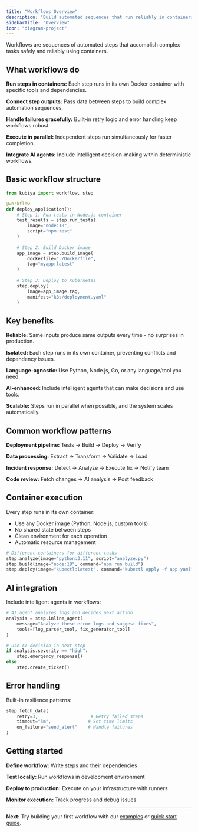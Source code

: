 ```yaml
---
title: "Workflows Overview"
description: "Build automated sequences that run reliably in containers"
sidebarTitle: "Overview"
icon: "diagram-project"
---
```


Workflows are sequences of automated steps that accomplish complex tasks safely and reliably using containers.

## What workflows do

**Run steps in containers:** Each step runs in its own Docker container with specific tools and dependencies.

**Connect step outputs:** Pass data between steps to build complex automation sequences.

**Handle failures gracefully:** Built-in retry logic and error handling keep workflows robust.

**Execute in parallel:** Independent steps run simultaneously for faster completion.

**Integrate AI agents:** Include intelligent decision-making within deterministic workflows.

## Basic workflow structure

```python
from kubiya import workflow, step

@workflow
def deploy_application():
    # Step 1: Run tests in Node.js container
    test_results = step.run_tests(
        image="node:18",
        script="npm test"
    )
    
    # Step 2: Build Docker image
    app_image = step.build_image(
        dockerfile="./Dockerfile",
        tag="myapp:latest"
    )
    
    # Step 3: Deploy to Kubernetes
    step.deploy(
        image=app_image.tag,
        manifest="k8s/deployment.yaml"
    )
```

## Key benefits

**Reliable:** Same inputs produce same outputs every time - no surprises in production.

**Isolated:** Each step runs in its own container, preventing conflicts and dependency issues.

**Language-agnostic:** Use Python, Node.js, Go, or any language/tool you need.

**AI-enhanced:** Include intelligent agents that can make decisions and use tools.

**Scalable:** Steps run in parallel when possible, and the system scales automatically.

## Common workflow patterns

**Deployment pipeline:**
Tests → Build → Deploy → Verify

**Data processing:**
Extract → Transform → Validate → Load

**Incident response:**
Detect → Analyze → Execute fix → Notify team

**Code review:**
Fetch changes → AI analysis → Post feedback

## Container execution

Every step runs in its own container:

- Use any Docker image (Python, Node.js, custom tools)
- No shared state between steps
- Clean environment for each operation
- Automatic resource management

```python
# Different containers for different tasks
step.analyze(image="python:3.11", script="analyze.py")
step.build(image="node:18", command="npm run build") 
step.deploy(image="kubectl:latest", command="kubectl apply -f app.yaml")
```

## AI integration

Include intelligent agents in workflows:

```python
# AI agent analyzes logs and decides next action
analysis = step.inline_agent(
    message="Analyze these error logs and suggest fixes",
    tools=[log_parser_tool, fix_generator_tool]
)

# Use AI decision in next step
if analysis.severity == "high":
    step.emergency_response()
else:
    step.create_ticket()
```

## Error handling

Built-in resilience patterns:

```python
step.fetch_data(
    retry=3,                    # Retry failed steps
    timeout="5m",              # Set time limits
    on_failure="send_alert"    # Handle failures
)
```

## Getting started

**Define workflow:** Write steps and their dependencies

**Test locally:** Run workflows in development environment

**Deploy to production:** Execute on your infrastructure with runners

**Monitor execution:** Track progress and debug issues

---

**Next:** Try building your first workflow with our [examples](/workflows/examples) or [quick start guide](/getting-started/quickstart). 